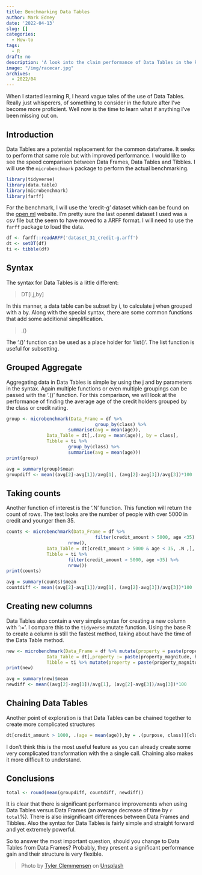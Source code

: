 ```yaml
---
title: Benchmarking Data Tables
author: Mark Edney
date: '2022-04-13'
slug: []
categories:
  - How-to
tags:
  - R
draft: no
description: 'A look into the claim performance of Data Tables in the R language.'
image: "/img/racecar.jpg"
archives:
  - 2022/04
---
```

When I started learning R, I heard vague tales of the use of Data Tables. Really just whisperers, of something to consider in the future after I've become more proficient. Well now is the time to learn what if anything I've been missing out on.

## Introduction

Data Tables are a potential replacement for the common dataframe. It  seeks to perform that same role but with improved performance. I would like to see the speed comparison between Data Frames, Data Tables and Tibbles. I will use the `microbenchmark` package to perform the actual benchmarking.

```r
library(tidyverse)
library(data.table)
library(microbenchmark)
library(farff)
```

For the benchmark, I will use the 'credit-g' dataset which can be found on the [open ml](https://www.openml.org/search?type=data&status=active&id=31) website. I'm pretty sure the last openml dataset I used was a csv file but the seem to have moved to a ARFF format. I will need to use the `farff` package to load the data. 

```r
df <- farff::readARFF('dataset_31_credit-g.arff')
dt <- setDT(df)
ti <- tibble(df)
```

## Syntax

The syntax for Data Tables is a little different:

> DT[i,j,by]

In this manner, a data table can be subset by i, to calculate j when grouped with a by. Along with the special syntax, there are some common functions that add some additional simplification.

> .()

The '.()' function can be used as a place holder for 'list()'. The list function is useful for subsetting.

## Grouped Aggregate

Aggregating data in Data Tables is simple by using the j and by parameters in the syntax. Again multiple functions or even multiple groupings can be passed with the '.()' function. For this comparison, we will look at the performance of finding the average age of the credit holders grouped by the class or credit rating. 

```r
group <- microbenchmark(Data_Frame = df %>% 
                                 group_by(class) %>%
                       summarise(avg = mean(age)),
               Data_Table = dt[,.(avg = mean(age)), by = class],
               Tibble = ti %>% 
                       group_by(class) %>%
                       summarise(avg = mean(age)))
print(group)
```
```r
avg = summary(group)$mean
groupdiff <- mean((avg[2]-avg[1])/avg[1], (avg[2]-avg[3])/avg[3])*100
```

## Taking counts

Another function of interest is the '.N' function. This function will return the count of rows. The test looks are the number of people with over 5000 in credit and younger then 35. 

```r
counts <- microbenchmark(Data_Frame = df %>% 
                                 filter(credit_amount > 5000, age <35) %>%
                       nrow(),
               Data_Table = dt[credit_amount > 5000 & age < 35, .N ,],
               Tibble = ti %>% 
                       filter(credit_amount > 5000, age <35) %>%
                       nrow())
print(counts)
```

```r
avg = summary(counts)$mean
countdiff <- mean((avg[2]-avg[1])/avg[1], (avg[2]-avg[3])/avg[3])*100
```
## Creating new columns

Data Tables also contain a very simple syntax for creating a new column with ':='. I compare this to the `tidyverse` mutate function. Using the base R to create a column is still the fastest  method, taking about have the time of the Data Table method. 

```r
new <- microbenchmark(Data_Frame = df %>% mutate(property = paste(property_magnitude, housing)),
               Data_Table = dt[,property := paste(property_magnitude, housing)],
               Tibble = ti %>% mutate(property = paste(property_magnitude, housing)))
print(new)
```
```r
avg = summary(new)$mean
newdiff <- mean((avg[2]-avg[1])/avg[1], (avg[2]-avg[3])/avg[3])*100
```

## Chaining Data Tables

Another point of exploration is that Data Tables can be chained together to create more complicated structures

```r
dt[credit_amount > 1000, .(age = mean(age)),by = .(purpose, class)][class == "good" & age < mean(age)]
```
I don't think this is the most useful feature as you can already create some very complicated transformation with the a single call. Chaining also makes it more difficult to understand. 

## Conclusions

```r
total <- round(mean(groupdiff, countdiff, newdiff))
```
It is clear that there is significant performance improvements when using Data Tables versus Data Frames
(an average decrease of time by `r total`%). There is also insignificant differences between Data Frames and Tibbles. Also the syntax for Data Tables is fairly simple and straight forward and yet extremely powerful.

So to answer the most important question, should you change to Data Tables from Data Frames? Probably, they present a significant performance gain and their structure is very flexible. 

> Photo by [Tyler Clemmensen](https://unsplash.com/@tyler_clemmensen?utm_source=unsplash&utm_medium=referral&utm_content=creditCopyText) on [Unsplash](https://unsplash.com/s/photos/race-car?utm_source=unsplash&utm_medium=referral&utm_content=creditCopyText)
  